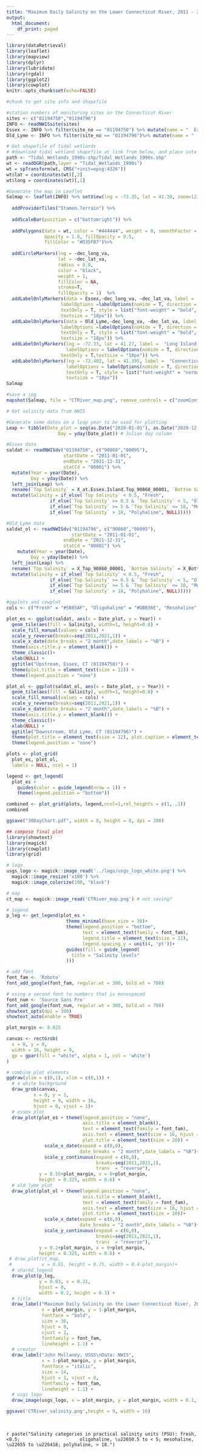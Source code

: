 ```yaml
---
title: "Maximum Daily Salinity on the Lower Connecticut River, 2011 - 2021"
output:
  html_document:
    df_print: paged
---
```



```r
library(dataRetrieval)
library(leaflet)
library(mapview)
library(dplyr)
library(lubridate)
library(rgdal)
library(ggplot2)
library(cowplot)
knitr::opts_chunk$set(echo=FALSE)
```


```r
#chunk to get site info and shapefile

#station numbers of monitoring sites on the Connecticut River
sites <- c("01194750","01194796")
INFO <- readNWISsite(sites)
Essex <- INFO %>% filter(site_no == "01194750") %>% mutate(name = "  Essex")
Old_Lyme <- INFO %>% filter(site_no == "01194796")%>% mutate(name = "  Old Lyme")

# Get shapefile of tidal wetlands
# #download tidal wetland shapefile at link from below, and place into the RStudio project directory https://ct-deep-gis-open-data-website-ctdeep.hub.arcgis.com/datasets/CTDEEP::tidal-wetlands-1990s/about
path <- "Tidal_Wetlands_1990s-shp/Tidal_Wetlands_1990s.shp"
wt <- readOGR(path,layer = "Tidal_Wetlands_1990s") 
wt = spTransform(wt, CRS("+init=epsg:4326"))
wt$lat = coordinates(wt)[,2]
wt$long = coordinates(wt)[,1]
```


```r
#Generate the map in Leaflet
Salmap <- leaflet(INFO) %>% setView(lng = -72.35, lat = 41.30, zoom=12) %>%
  
  addProviderTiles("Stamen.Terrain") %>%
  
  addScaleBar(position = c("bottomright")) %>% 
  
  addPolygons(data = wt, color = "#444444", weight = 0, smoothFactor = 0.5, 
              opacity = 1.0, fillOpacity = 0.5,
              fillColor = "#D35FB7")%>%
 
  addCircleMarkers(lng = ~dec_long_va, 
                   lat = ~dec_lat_va,  
                   radius = 8.0,
                   color = "black",
                   weight = 1, 
                   fillColor = NA,
                   stroke=T,
                   fillOpacity = 1)  %>% 
  addLabelOnlyMarkers(data = Essex,~dec_long_va, ~dec_lat_va, label =  ~name, 
                    labelOptions =labelOptions(noHide = T, direction = 'top', 
                    textOnly = T, style = list("font-weight" = "bold", padding = "3px 8px"), 
                    textsize = "18px")) %>% 
  addLabelOnlyMarkers(data = Old_Lyme,~dec_long_va, ~dec_lat_va, label =  ~name, 
                    labelOptions =labelOptions(noHide = T, direction = 'bottom', 
                    textOnly = T, style = list("font-weight" = "bold", padding = "3px 8px"), 
                    textsize = "18px")) %>% 
  addLabelOnlyMarkers(lng = -72.33, lat = 41.27, label =  "Long Island Sound", 
                      labelOptions = labelOptions(noHide = T, direction = 'bottom', 
                    textOnly = T,textsize = "18px")) %>% 
  addLabelOnlyMarkers(lng = -72.402, lat = 41.395, label =  "Connecticut River", 
                      labelOptions = labelOptions(noHide = T, direction = 'bottom', 
                      textOnly = T, style = list("font-weight" = "normal", padding = "3px 8px"), 
                      textsize = "18px")) 
Salmap 

#save a jpg
mapshot(Salmap, file = "CTRiver_map.png", remove_controls = c("zoomControl"))


```
```r
# Get salinity data from NWIS

#Generate some dates on a leap year to be used for plotting
Leap <- tibble(Date_plot = seq(as.Date("2020-01-01"), as.Date("2020-12-31"), by="days"),
                   Day = yday(Date_plot)) # Julian day column

#Essex data
saldat <- readNWISdv("01194750", c("90860","00095"),
                     startDate = "2011-01-01",
                     endDate = "2021-12-31",
                     statCd = "00001") %>%
  mutate(Year = year(Date),
         Day = yday(Date)) %>% 
  left_join(Leap) %>% 
  rename(`Top Salinity` = X_at.Essex.Island.Top_90860_00001, `Bottom Salinity` = X_at.Essex.Island.Bottom_90860_00001) %>%
  mutate(Salinity = if_else(`Top Salinity` < 0.5, "Fresh",
                if_else(`Top Salinity` >= 0.5 & `Top Salinity` < 5, "Oligohaline",
                if_else(`Top Salinity` >= 5 & `Top Salinity` <= 18, "Mesohaline",
                if_else(`Top Salinity` > 18, "Polyhaline", NULL)))))

#Old_Lyme data
saldat_ol <- readNWISdv("01194796", c("90860","00095"),
                        startDate = "2011-01-01",
                     endDate = "2021-12-31",
                     statCd = "00001") %>% 
    mutate(Year = year(Date),
         Day = yday(Date)) %>% 
  left_join(Leap) %>%  
  rename(`Top Salinity` = X_Top_90860_00001, `Bottom Salinity` = X_Bottom_90860_00001) %>%
  mutate(Salinity = if_else(`Top Salinity` < 0.5, "Fresh",
                if_else(`Top Salinity` >= 0.5 & `Top Salinity` < 5, "Oligohaline",
                if_else(`Top Salinity` >= 5 & `Top Salinity` <= 18, "Mesohaline",
                if_else(`Top Salinity` > 18, "Polyhaline", NULL)))))

```

```r
#ggplots and cowplot
cols <- c("Fresh" = "#5B85AF", "Oligohaline" = "#DBB36E", "Mesohaline" = "#CC8550", "Polyhaline" = "#D05700")

plot_es <- ggplot(saldat, aes(x = Date_plot, y = Year)) + 
  geom_tile(aes(fill = Salinity), width=1, height=0.8) + 
  scale_fill_manual(values = cols) +
  scale_y_reverse(breaks=seq(2011,2021,1)) + 
  scale_x_date(date_breaks = "2 month",date_labels = "%B") +
  theme(axis.title.y = element_blank()) + 
  theme_classic()+
  xlab(NULL) + 
  ggtitle("Upstream, Essex, CT (01194750)") +
  theme(plot.title = element_text(size = 12)) +
  theme(legend.position = "none") 

plot_ol <- ggplot(saldat_ol, aes(x = Date_plot, y = Year)) + 
  geom_tile(aes(fill = Salinity), width=1, height=0.8) + 
  scale_fill_manual(values = cols) +
  scale_y_reverse(breaks=seq(2011,2021,1)) + 
  scale_x_date(date_breaks = "2 month",date_labels = "%B") +
  theme(axis.title.y = element_blank()) + 
  theme_classic()+
  xlab(NULL) +  
  ggtitle("Downstream, Old Lyme, CT (01194796)") + 
  theme(plot.title = element_text(size = 12), plot.caption = element_text(hjust = 0, face = "italic")) +
  theme(legend.position = "none") 

plots <- plot_grid(
  plot_es, plot_ol, 
  labels = NULL, ncol = 1)

legend <- get_legend(
  plot_es +
    guides(color = guide_legend(nrow = 1)) +
    theme(legend.position = "bottom")) 

combined <- plot_grid(plots, legend,ncol=1,rel_heights = c(1, .1))
combined 

ggsave("30DayChart.pdf", width = 8, height = 8, dpi = 300)

```

```r
## compose final plot
library(showtext)
library(magick)
library(cowplot)
library(grid)

# logo
usgs_logo <- magick::image_read('../logo/usgs_logo_white.png') %>%
  magick::image_resize('x100') %>%
  magick::image_colorize(100, "black")

# map
ct_map <- magick::image_read('CTRiver_map.png') # not saving?

# legend
p_leg <- get_legend(plot_es + 
                      theme_minimal(base_size = 18)+
                      theme(legend.position = "bottom", 
                            text = element_text(family = font_fam),
                            legend.title = element_text(size = 22),
                            legend.spacing.y = unit(4, 'pt'))+
                      guides(fill = guide_legend(
                        title = "Salinity levels"
                      )))

# add font
font_fam <- 'Roboto'
font_add_google(font_fam, regular.wt = 300, bold.wt = 700) 

# using a second font to numbers that is monospaced 
font_num <- 'Source Sans Pro'
font_add_google(font_num, regular.wt = 300, bold.wt = 700) 
showtext_opts(dpi = 300)
showtext_auto(enable = TRUE)

plot_margin <- 0.025

canvas <- rectGrob(
  x = 0, y = 0, 
  width = 16, height = 9,
  gp = gpar(fill = "white", alpha = 1, col = 'white')
)

# combine plot elements
ggdraw(ylim = c(0,1), xlim = c(0,1)) +
  # a white background
  draw_grob(canvas,
          x = 0, y = 1,
          height = 9, width = 16,
          hjust = 0, vjust = 1)+
  # essex plot
  draw_plot(plot_es + theme(legend.position = "none",
                            axis.title = element_blank(),
                            text = element_text(family = font_fam),
                            axis.text = element_text(size = 16, hjust = 0.5, family = font_num),
                            plot.title = element_text(size = 20)) +
              scale_x_date(expand = c(0,0),
                           date_breaks = "2 month",date_labels = "%B")+
              scale_y_continuous(expand = c(0,0),
                                 breaks=seq(2011,2021,1),
                                 trans  = "reverse"),
            y = 0.55+plot_margin, x = 0+plot_margin,
            height = 0.325, width = 0.6) +
  # old lyme plot
  draw_plot(plot_ol + theme(legend.position = "none",
                            axis.title = element_blank(),
                            text = element_text(family = font_fam),
                            axis.text = element_text(size = 16, hjust = 0.5, family = font_num),
                            plot.title = element_text(size = 20))+
              scale_x_date(expand = c(0,0),
                           date_breaks = "2 month",date_labels = "%B")+
              scale_y_continuous(expand = c(0,0),
                                 breaks=seq(2011,2021,1),
                                 trans  = "reverse"),
            y = 0.2+plot_margin, x = 0+plot_margin,
            height = 0.325, width = 0.6) +
 # draw_plot(ct_map,
 #           x = 0.65, height = 0.75, width = 0.4-plot_margin)+
  # shared legend
  draw_plot(p_leg,
            y = 0.03, x = 0.21,
            hjust = 0,
            width = 0.2, height = 0.3) +
  # title
  draw_label("Maximum Daily Salinity on the Lower Connecticut River, 2011-2021", 
             x = plot_margin, y = 1-plot_margin, 
             fontface = "bold", 
             size = 36, 
             hjust = 0, 
             vjust = 1,
             fontfamily = font_fam,
             lineheight = 1.1) +
  # creator
  draw_label("John Mullaney, USGS\nData: NWIS", 
             x = 1-plot_margin, y = plot_margin, 
             fontface = "italic", 
             size = 14, 
             hjust = 1, vjust = 0,
             fontfamily = font_fam,
             lineheight = 1.1) +
  # usgs logo
  draw_image(usgs_logo, x = plot_margin, y = plot_margin, width = 0.1, hjust = 0, vjust = 0, halign = 0, valign = 0)

ggsave('CTRiver_salinity.png',height = 9, width = 16)


```
$~$
$~$
$~$


`r paste("Salinity categories in practical salinity units (PSU): fresh, <0.5;
                     oligohaline, \u22650.5 to < 5; mesohaline, \u22655 to \u226418; polyhaline, > 18.")`


